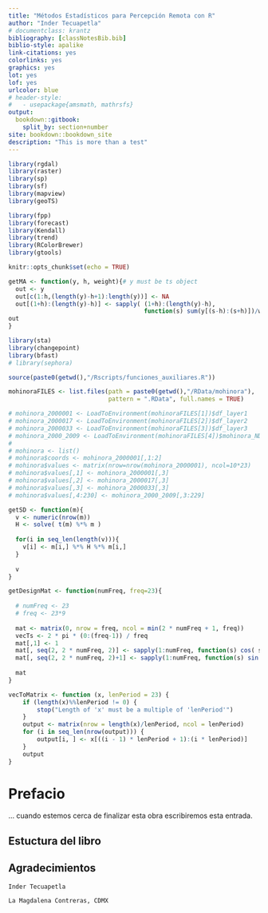 ```yaml
---
title: "Métodos Estadísticos para Percepción Remota con R"
author: "Inder Tecuapetla"
# documentclass: krantz
bibliography: [classNotesBib.bib]
biblio-style: apalike
link-citations: yes
colorlinks: yes
graphics: yes
lot: yes
lof: yes
urlcolor: blue
# header-style:
#   - usepackage{amsmath, mathrsfs}
output: 
  bookdown::gitbook: 
    split_by: section+number
site: bookdown::bookdown_site
description: "This is more than a test"
---
```


```r
library(rgdal)
library(raster)
library(sp)
library(sf)
library(mapview)
library(geoTS)

library(fpp)
library(forecast)
library(Kendall)
library(trend)
library(RColorBrewer)
library(gtools)

knitr::opts_chunk$set(echo = TRUE)

getMA <- function(y, h, weight){# y must be ts object
  out <- y
  out[c(1:h,(length(y)-h+1):length(y))] <- NA
  out[(1+h):(length(y)-h)] <- sapply( (1+h):(length(y)-h), 
                                      function(s) sum(y[(s-h):(s+h)])/weight )
out
}

library(sta)
library(changepoint)
library(bfast)
# library(sephora)

source(paste0(getwd(),"/Rscripts/funciones_auxiliares.R"))

mohinoraFILES <- list.files(path = paste0(getwd(),"/RData/mohinora"),
                            pattern = ".RData", full.names = TRUE)

# mohinora_2000001 <- LoadToEnvironment(mohinoraFILES[1])$df_layer1
# mohinora_2000017 <- LoadToEnvironment(mohinoraFILES[2])$df_layer2
# mohinora_2000033 <- LoadToEnvironment(mohinoraFILES[3])$df_layer3
# mohinora_2000_2009 <- LoadToEnvironment(mohinoraFILES[4])$mohinora_NDVI_rTp
#   
# mohinora <- list()
# mohinora$coords <- mohinora_2000001[,1:2]
# mohinora$values <- matrix(nrow=nrow(mohinora_2000001), ncol=10*23)
# mohinora$values[,1] <- mohinora_2000001[,3]
# mohinora$values[,2] <- mohinora_2000017[,3]
# mohinora$values[,3] <- mohinora_2000033[,3]
# mohinora$values[,4:230] <- mohinora_2000_2009[,3:229]

getSD <- function(m){
  v <- numeric(nrow(m))
  H <- solve( t(m) %*% m )
  
  for(i in seq_len(length(v))){
    v[i] <- m[i,] %*% H %*% m[i,]
  }
  
  v
}

getDesignMat <- function(numFreq, freq=23){
  
  # numFreq <- 23
  # freq <- 23*9
  
  mat <- matrix(0, nrow = freq, ncol = min(2 * numFreq + 1, freq))
  vecTs <- 2 * pi * (0:(freq-1)) / freq
  mat[,1] <- 1
  mat[, seq(2, 2 * numFreq, 2)] <- sapply(1:numFreq, function(s) cos( s * vecTs ))
  mat[, seq(2, 2 * numFreq, 2)+1] <- sapply(1:numFreq, function(s) sin( s * vecTs ))
  
  mat
}

vecToMatrix <- function (x, lenPeriod = 23) {
    if (length(x)%%lenPeriod != 0) {
        stop("Length of 'x' must be a multiple of 'lenPeriod'")
    }
    output <- matrix(nrow = length(x)/lenPeriod, ncol = lenPeriod)
    for (i in seq_len(nrow(output))) {
        output[i, ] <- x[((i - 1) * lenPeriod + 1):(i * lenPeriod)]
    }
    output
}
```

\newcommand{\msf}[1]{\mathsf{#1}}
\newcommand{\mb}[1]{\mathbb{#1}}
\newcommand{\msc}[1]{\mathscr{#1}}
\newcommand{\bs}[1]{\boldsymbol{#1}}

\newcommand{\VAR}{\msf{VAR}}
\newcommand{\R}{\mb{R}}

\newcommand{\argMin}{\msf{argmin}}
\newcommand{\what}[1]{\widehat{#1}}

# Prefacio {-}

... cuando estemos cerca de finalizar esta obra escribiremos esta entrada.

\newpage

## Estuctura del libro {-}

## Agradecimientos {-}

```block2
Inder Tecuapetla 

La Magdalena Contreras, CDMX
```


